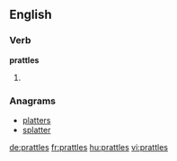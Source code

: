 ==English==

===Verb===
'''prattles'''

# {{en-third-person singular of|prattle}}

===Anagrams===
* [[platters#English|platters]]
* [[splatter#English|splatter]]

[[de:prattles]]
[[fr:prattles]]
[[hu:prattles]]
[[vi:prattles]]